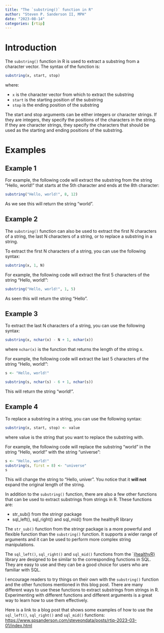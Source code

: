 ```yaml
---
title: "The `substring()` function in R"
author: "Steven P. Sanderson II, MPH"
date: "2023-08-14"
categories: [rtip]
---
```


# Introduction

The `substring()` function in R is used to extract a substring from a character vector. The syntax of the function is:

```R
substring(x, start, stop)
```

where:

-    `x` is the character vector from which to extract the substring
-    `start` is the starting position of the substring
-    `stop` is the ending position of the substring

The start and stop arguments can be either integers or character strings. If they are integers, they specify the positions of the characters in the string. If they are character strings, they specify the characters that should be used as the starting and ending positions of the substring.

# Examples

## Example 1

For example, the following code will extract the substring from the string "Hello, world!" that starts at the 5th character and ends at the 8th character:

```r
substring("Hello, world!", 8, 12)
```
As we see this will return the string "world".

## Example 2

The `substring()` function can also be used to extract the first N characters of a string, the last N characters of a string, or to replace a substring in a string.

To extract the first N characters of a string, you can use the following syntax:

```R
substring(x, 1, N)
```

For example, the following code will extract the first 5 characters of the string "Hello, world!":

```r
substring("Hello, world!", 1, 5)
```

As seen this will return the string "Hello".

## Example 3

To extract the last N characters of a string, you can use the following syntax:

```R
substring(x, nchar(x) - N + 1, nchar(x))
```

where `nchar(x)` is the function that returns the length of the string x.

For example, the following code will extract the last 5 characters of the string "Hello, world!":

```r
s <- "Hello, world!"

substring(s, nchar(s) - 6 + 1, nchar(s))
```

This will return the string "world!".

## Example 4

To replace a substring in a string, you can use the following syntax:

```R
substring(x, start, stop) <- value
```

where value is the string that you want to replace the substring with.

For example, the following code will replace the substring "world" in the string "Hello, world!" with the string "universe":

```r
s <- "Hello, world!"
substring(s, first = 8) <- "universe"
s
```

This will change the string to "Hello, univer". You notice that it __will not__ expand the original length of the string.

In addition to the `substring()` function, there are also a few other functions that can be used to extract substrings from strings in R. These functions are:

-    str_sub() from the stringr package
-    sql_left(), sql_right() and sql_mid() from the healthyR library

The `str_sub()` function from the stringr package is a more powerful and flexible function than the `substring()` function. It supports a wider range of arguments and it can be used to perform more complex string manipulations.

The `sql_left()`, `sql_right()` and `sql_mid()` functions from the `[{healthyR}](https://www.spsanderson.com/healthyR/) library are designed to be similar to the corresponding functions in SQL. They are easy to use and they can be a good choice for users who are familiar with SQL.

I encourage readers to try things on their own with the `substring()` function and the other functions mentioned in this blog post. There are many different ways to use these functions to extract substrings from strings in R. Experimenting with different functions and different arguments is a great way to learn how to use them effectively.

Here is a link to a blog post that shows some examples of how to use the `sql_left()`, `sql_right()` and `sql_mid()` functions: [https://www.spsanderson.com/steveondata/posts/rtip-2023-03-01/index.html](https://www.spsanderson.com/steveondata/posts/rtip-2023-03-01/index.html)